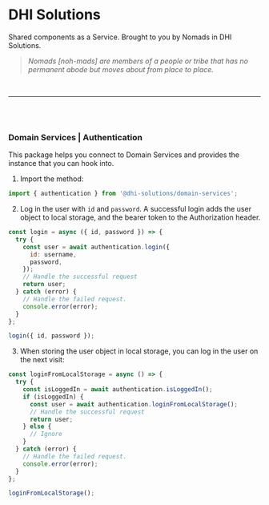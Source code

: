 
<Meta title="Connectors/Domain Services/Methods/Authentication" />

# DHI Solutions

Shared components as a Service. Brought to you by Nomads in DHI Solutions.

> _Nomads [noh-mads] are members of a people or tribe that has no permanent abode but moves about from place to place._

<br />

---

<br />
<br />

### Domain Services | Authentication

This package helps you connect to Domain Services and provides the instance that you can hook into.

1. Import the method:

```javascript
import { authentication } from '@dhi-solutions/domain-services';
```

2. Log in the user with `id` and `password`. A successful login adds the user object to local storage, and the bearer token to the Authorization header.

```javascript
const login = async ({ id, password }) => {
  try {
    const user = await authentication.login({
      id: username,
      password,
    });
    // Handle the successful request
    return user;
  } catch (error) {
    // Handle the failed request.
    console.error(error);
  }
};

login({ id, password });
```

3. When storing the user object in local storage, you can log in the user on the next visit:

```javascript
const loginFromLocalStorage = async () => {
  try {
    const isLoggedIn = await authentication.isLoggedIn();
    if (isLoggedIn) {
      const user = await authentication.loginFromLocalStorage();
      // Handle the successful request
      return user;
    } else {
      // Ignore
    }
  } catch (error) {
    // Handle the failed request.
    console.error(error);
  }
};

loginFromLocalStorage();
```
